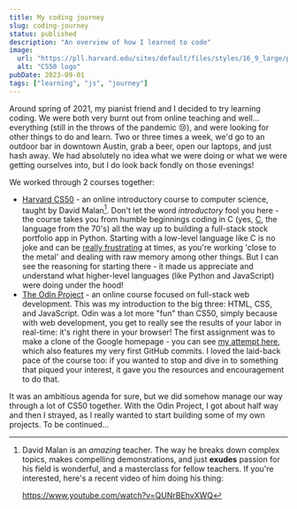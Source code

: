 ```yaml
---
title: My coding journey
slug: coding-journey
status: published
description: "An overview of how I learned to code"
image:
  url: "https://pll.harvard.edu/sites/default/files/styles/16_9_large/public/course/CS50x_pll.png"
  alt: "CS50 logo"
pubDate: 2023-09-01
tags: ["learning", "js", "journey"]
---
```


Around spring of 2021, my pianist friend and I decided to try learning coding. We were both very burnt out from online teaching and well... everything (still in the throws of the pandemic 😢), and were looking for other things to do and learn. Two or three times a week, we'd go to an outdoor bar in downtown Austin, grab a beer, open our laptops, and just hash away. We had absolutely no idea what we were doing or what we were getting ourselves into, but I do look back fondly on those evenings!

We worked through 2 courses together:

- [Harvard CS50](https://pll.harvard.edu/course/cs50-introduction-computer-science) - an online introductory course to computer science, taught by David Malan[^1]. Don't let the word _introductory_ fool you here - the course takes you from humble beginnings coding in C (yes, [C](<https://en.wikipedia.org/wiki/C_(programming_language)>), the language from the 70's) all the way up to building a full-stack stock portfolio app in Python. Starting with a low-level language like C is no joke and can be [really frustrating](https://en.wikipedia.org/wiki/Segmentation_fault) at times, as you're working 'close to the metal' and dealing with raw memory among other things. But I can see the reasoning for starting there - it made us appreciate and understand what higher-level languages (like Python and JavaScript) were doing under the hood!
- [The Odin Project](https://www.theodinproject.com/) - an online course focused on full-stack web development. This was my introduction to the big three: HTML, CSS, and JavaScript. Odin was a lot more "fun" than CS50, simply because with web development, you get to really see the results of your labor in real-time: it's right there in your browser! The first assignment was to make a clone of the Google homepage - you can see [my attempt here](https://github.com/fa-sharp/google-homepage), which also features my very first GitHub commits. I loved the laid-back pace of the course too: if you wanted to stop and dive in to something that piqued your interest, it gave you the resources and encouragement to do that.

It was an ambitious agenda for sure, but we did somehow manage our way through a lot of CS50 together. With the Odin Project, I got about half way and then I strayed, as I really wanted to start building some of my own projects. To be continued...

[^1]:
    David Malan is an _amazing_ teacher. The way he breaks down complex topics, makes compelling demonstrations, and just **exudes** passion for his field is wonderful, and a masterclass for fellow teachers. If you're interested, here's a recent video of him doing his thing:

    https://www.youtube.com/watch?v=QUNrBEhvXWQ
